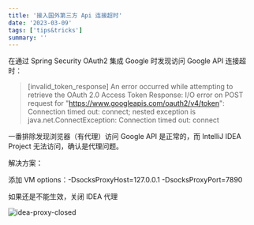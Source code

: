```yaml
---
title: '接入国外第三方 Api 连接超时'
date: '2023-03-09'
tags: ['tips&tricks']
summary: ''
---
```


在通过 Spring Security OAuth2 集成 Google 时发现访问 Google API 连接超时：

> [invalid_token_response] An error occurred while attempting to retrieve the OAuth 2.0 Access Token Response: I/O error on POST request for "https://www.googleapis.com/oauth2/v4/token": Connection timed out: connect; nested exception is java.net.ConnectException: Connection timed out: connect

一番排除发现浏览器（有代理）访问 Google API 是正常的，而 IntelliJ IDEA Project 无法访问，确认是代理问题。

解决方案：

添加 VM options：-DsocksProxyHost=127.0.0.1 -DsocksProxyPort=7890

如果还是不能生效，关闭 IDEA 代理

![idea-proxy-closed](/static/images/blog/bugs/idea-proxy-closed.png)
